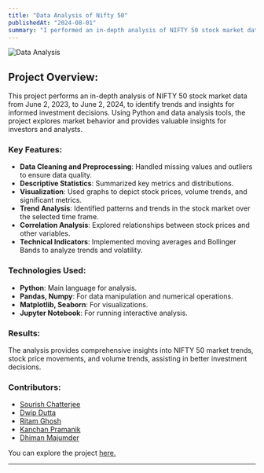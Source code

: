 ```yaml
---
title: "Data Analysis of Nifty 50"
publishedAt: "2024-08-01"
summary: "I performed an in-depth analysis of NIFTY 50 stock market data from June 2, 2023, to June 2, 2024, to identify trends and insights for informed investment decisions."
---
```


![Data Analysis](/blogpics/DA.jpg)

## Project Overview:
This project performs an in-depth analysis of NIFTY 50 stock market data from June 2, 2023, to June 2, 2024, to identify trends and insights for informed investment decisions. Using Python and data analysis tools, the project explores market behavior and provides valuable insights for investors and analysts.

### Key Features:
- **Data Cleaning and Preprocessing**: Handled missing values and outliers to ensure data quality.
- **Descriptive Statistics**: Summarized key metrics and distributions.
- **Visualization**: Used graphs to depict stock prices, volume trends, and significant metrics.
- **Trend Analysis**: Identified patterns and trends in the stock market over the selected time frame.
- **Correlation Analysis**: Explored relationships between stock prices and other variables.
- **Technical Indicators**: Implemented moving averages and Bollinger Bands to analyze trends and volatility.

### Technologies Used:
- **Python**: Main language for analysis.
- **Pandas, Numpy**: For data manipulation and numerical operations.
- **Matplotlib, Seaborn**: For visualizations.
- **Jupyter Notebook**: For running interactive analysis.

### Results:
The analysis provides comprehensive insights into NIFTY 50 market trends, stock price movements, and volume trends, assisting in better investment decisions.

### Contributors:
- [Sourish Chatterjee](https://www.linkedin.com/in/sourish-chatterjee/)
- [Dwip Dutta](https://www.linkedin.com/in/dwip-dutta-30b88a255/)
- [Ritam Ghosh](https://www.linkedin.com/in/ritam-ghosh-377959225/)
- [Kanchan Pramanik](https://www.linkedin.com/in/kanchan-pramanik-70381028a)
- [Dhiman Majumder](https://in.linkedin.com/in/dhiman-majumder-b7269a28a)

You can explore the project [here.](https://github.com/sourize/Data-Analysis-of-NIFTY-50-Dataset)


---